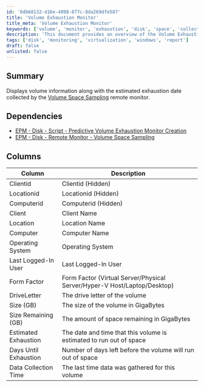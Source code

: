 ```yaml
---
id: '0db68132-d16e-4098-877c-8da269dfe587'
title: 'Volume Exhaustion Monitor'
title_meta: 'Volume Exhaustion Monitor'
keywords: ['volume', 'monitor', 'exhaustion', 'disk', 'space', 'collection']
description: 'This document provides an overview of the Volume Exhaustion Monitor, detailing how it displays volume information along with the estimated exhaustion date collected by the Volume Space Sampling remote monitor. It includes dependencies, column descriptions, and the data collected for effective monitoring.'
tags: ['disk', 'monitoring', 'virtualization', 'windows', 'report']
draft: false
unlisted: false
---
```

## Summary

Displays volume information along with the estimated exhaustion date collected by the [Volume Space Sampling](https://proval.itglue.com/DOC-5078775-16290380) remote monitor.

## Dependencies

- [EPM - Disk - Script - Predictive Volume Exhaustion Monitor Creation](https://proval.itglue.com/DOC-5078775-16284178) 
- [EPM - Disk - Remote Monitor - Volume Space Sampling](https://proval.itglue.com/DOC-5078775-16290380) 

## Columns

| Column                     | Description                                                                   |
|---------------------------|-------------------------------------------------------------------------------|
| Clientid                  | Clientid (Hidden)                                                             |
| Locationid                | Locationid (Hidden)                                                           |
| Computerid                | Computerid (Hidden)                                                           |
| Client                    | Client Name                                                                   |
| Location                  | Location Name                                                                 |
| Computer                  | Computer Name                                                                 |
| Operating System           | Operating System                                                               |
| Last Logged-In User       | Last Logged-In User                                                           |
| Form Factor               | Form Factor (Virtual Server/Physical Server/Hyper-V Host/Laptop/Desktop)     |
| DriveLetter               | The drive letter of the volume                                                |
| Size (GB)                | The size of the volume in GigaBytes                                           |
| Size Remaining (GB)      | The amount of space remaining in GigaBytes                                    |
| Estimated Exhaustion      | The date and time that this volume is estimated to run out of space          |
| Days Until Exhaustion     | Number of days left before the volume will run out of space                   |
| Data Collection Time      | The last time data was gathered for this volume                               |












